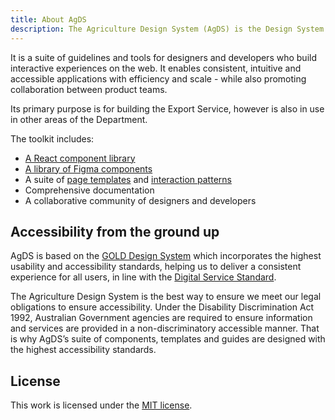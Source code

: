```yaml
---
title: About AgDS
description: The Agriculture Design System (AgDS) is the Design System built for the Australian Government Department of Agriculture, Fisheries and Forestry (DAFF).
---
```


It is a suite of guidelines and tools for designers and developers who build interactive experiences on the web. It enables consistent, intuitive and accessible applications with efficiency and scale - while also promoting collaboration between product teams.

Its primary purpose is for building the Export Service, however is also in use in other areas of the Department.

The toolkit includes:

- [A React component library](/components)
- [A library of Figma components](/guides/figma)
- A suite of [page templates](/templates) and [interaction patterns](/patterns)
- Comprehensive documentation
- A collaborative community of designers and developers

## Accessibility from the ground up

AgDS is based on the [GOLD Design System](https://gold.designsystemau.org) which incorporates the highest usability and accessibility standards, helping us to deliver a consistent experience for all users, in line with the [Digital Service Standard](https://www.dta.gov.au/help-and-advice/about-digital-service-standard).

The Agriculture Design System is the best way to ensure we meet our legal obligations to ensure accessibility. Under the Disability Discrimination Act 1992, Australian Government agencies are required to ensure information and services are provided in a non-discriminatory accessible manner. That is why AgDS’s suite of components, templates and guides are designed with the highest accessibility standards.

## License

This work is licensed under the [MIT license](https://github.com/agriculturegovau/agds-next/blob/main/LICENSE).
